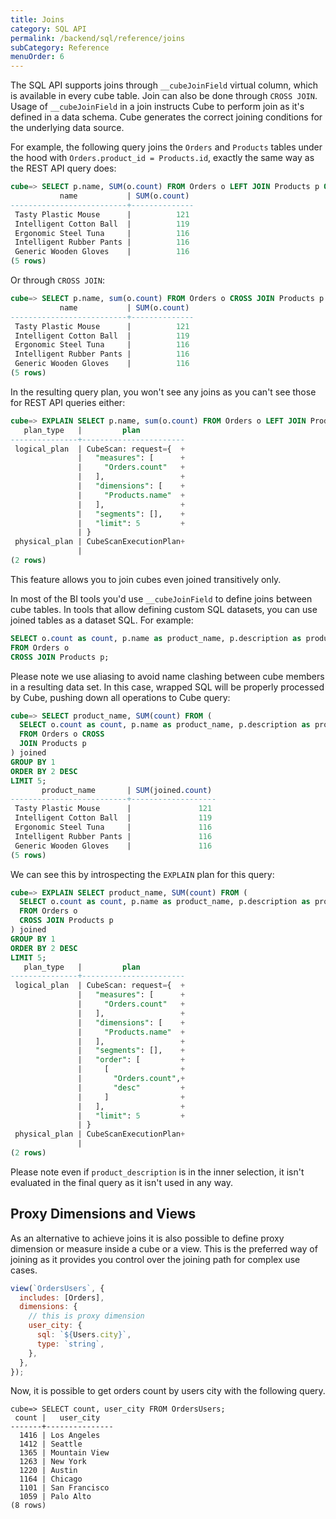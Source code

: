 ```yaml
---
title: Joins
category: SQL API
permalink: /backend/sql/reference/joins
subCategory: Reference
menuOrder: 6
---
```


The SQL API supports joins through `__cubeJoinField` virtual column, which is available in every cube table.
Join can also be done through `CROSS JOIN`. 
Usage of `__cubeJoinField` in a join instructs Cube to perform join as it's defined in a data schema. 
Cube generates the correct joining conditions for the underlying data source.

For example, the following query joins the `Orders` and `Products` tables under
the hood with `Orders.product_id = Products.id`, exactly the same way as the
REST API query does:

```sql
cube=> SELECT p.name, SUM(o.count) FROM Orders o LEFT JOIN Products p ON o.__cubeJoinField = p.__cubeJoinField GROUP BY 1 LIMIT 5;
           name           | SUM(o.count) 
--------------------------+--------------
 Tasty Plastic Mouse      |          121
 Intelligent Cotton Ball  |          119
 Ergonomic Steel Tuna     |          116
 Intelligent Rubber Pants |          116
 Generic Wooden Gloves    |          116
(5 rows)
```

Or through `CROSS JOIN`:

```sql
cube=> SELECT p.name, sum(o.count) FROM Orders o CROSS JOIN Products p GROUP BY 1 LIMIT 5;
           name           | SUM(o.count) 
--------------------------+--------------
 Tasty Plastic Mouse      |          121
 Intelligent Cotton Ball  |          119
 Ergonomic Steel Tuna     |          116
 Intelligent Rubber Pants |          116
 Generic Wooden Gloves    |          116
(5 rows)
```

In the resulting query plan, you won't see any joins as you can't see those for
REST API queries either:

```sql
cube=> EXPLAIN SELECT p.name, sum(o.count) FROM Orders o LEFT JOIN Products p ON o.__cubeJoinField = p.__cubeJoinField GROUP BY 1 LIMIT 5;
   plan_type   |         plan          
---------------+-----------------------
 logical_plan  | CubeScan: request={  +
               |   "measures": [      +
               |     "Orders.count"   +
               |   ],                 +
               |   "dimensions": [    +
               |     "Products.name"  +
               |   ],                 +
               |   "segments": [],    +
               |   "limit": 5         +
               | }
 physical_plan | CubeScanExecutionPlan+
               | 
(2 rows)
```

This feature allows you to join cubes even joined transitively only.

In most of the BI tools you'd use `__cubeJoinField` to define joins between cube tables.
In tools that allow defining custom SQL datasets, you can use joined tables as a dataset SQL. 
For example:

```sql
SELECT o.count as count, p.name as product_name, p.description as product_description
FROM Orders o
CROSS JOIN Products p;
```

Please note we use aliasing to avoid name clashing between cube members in a
resulting data set. In this case, wrapped SQL will be properly processed by
Cube, pushing down all operations to Cube query:

```sql
cube=> SELECT product_name, SUM(count) FROM (
  SELECT o.count as count, p.name as product_name, p.description as product_description
  FROM Orders o CROSS
  JOIN Products p
) joined
GROUP BY 1
ORDER BY 2 DESC
LIMIT 5;
       product_name       | SUM(joined.count)
--------------------------+-------------------
 Tasty Plastic Mouse      |               121
 Intelligent Cotton Ball  |               119
 Ergonomic Steel Tuna     |               116
 Intelligent Rubber Pants |               116
 Generic Wooden Gloves    |               116
(5 rows)
```

We can see this by introspecting the `EXPLAIN` plan for this query:

```sql
cube=> EXPLAIN SELECT product_name, SUM(count) FROM (
  SELECT o.count as count, p.name as product_name, p.description as product_description
  FROM Orders o
  CROSS JOIN Products p
) joined
GROUP BY 1
ORDER BY 2 DESC
LIMIT 5;
   plan_type   |         plan
---------------+-----------------------
 logical_plan  | CubeScan: request={  +
               |   "measures": [      +
               |     "Orders.count"   +
               |   ],                 +
               |   "dimensions": [    +
               |     "Products.name"  +
               |   ],                 +
               |   "segments": [],    +
               |   "order": [         +
               |     [                +
               |       "Orders.count",+
               |       "desc"         +
               |     ]                +
               |   ],                 +
               |   "limit": 5         +
               | }
 physical_plan | CubeScanExecutionPlan+
               |
(2 rows)
```

Please note even if `product_description` is in the inner selection, it isn't
evaluated in the final query as it isn't used in any way.

## Proxy Dimensions and Views

As an alternative to achieve joins it is also possible to define proxy dimension
or measure inside a cube or a view.
This is the preferred way of joining as it provides you control over the joining path for complex use cases.

```javascript
view(`OrdersUsers`, {
  includes: [Orders],
  dimensions: {
    // this is proxy dimension
    user_city: {
      sql: `${Users.city}`,
      type: `string`,
    },
  },
});
```

Now, it is possible to get orders count by users city with the following query.

```
cube=> SELECT count, user_city FROM OrdersUsers;
 count |   user_city   
-------+---------------
  1416 | Los Angeles
  1412 | Seattle
  1365 | Mountain View
  1263 | New York
  1220 | Austin
  1164 | Chicago
  1101 | San Francisco
  1059 | Palo Alto
(8 rows)
```
